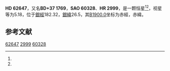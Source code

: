 {{Starbox begin
| name = HD 62647
}}
{{Starbox observe
| epoch = [[J2000.0|J2000.0]]
| constell = {{星座名待查}}<ref name=SIMBAD>{{cite web
 | url=http://simbad.u-strasbg.fr/simbad/sim-id?Ident=HR+2999
 | title =Pulsating variable Star
 | publisher=Centre de Données astronomiques de Strasbourg
 | work=SIMBAD
 | accessdate=2012-07-13}}</ref><ref name=DATA>{{cite web
 | url=http://vizier.u-strasbg.fr/viz-bin/VizieR-5?-out.add=.&-source=5050&-corr=PK=HR&-out.max=9999&HR=2999
 | title=VizieR Detailed Page
 | accessdate=2012-07-13
 | archive-date=2016-03-05
 | archive-url=https://web.archive.org/web/20160305211828/http://vizier.u-strasbg.fr/viz-bin/VizieR-5?-out.add=.&-source=5050&-corr=PK=HR&-out.max=9999&HR=2999
 | dead-url=no
 }}</ref>
| 星官 = 
| ra = {{RA|7|46|39.3}}<ref name=SIMBAD /><ref name=DATA />
| dec = {{DEC|+37|31|3}}<ref name=SIMBAD /><ref name=DATA />
| appmag_v = 5.18<ref name=SIMBAD /><ref name=DATA />
}}
{{Starbox character
| class = M2IIIb<ref name=SIMBAD /><ref name=DATA />
| b-v = 1.58<ref name=SIMBAD /><ref name=DATA />
| u-b = 1.94<ref name=SIMBAD /><ref name=DATA />
| r-i = 0.9E<ref name=SIMBAD /><ref name=DATA />
| variable = 
}}
{{Starbox astrometry
| radial_v = 1.94
| prop_mo_ra = -35
| parallax = 
| p_error = 
}}
{{Starbox catalog
| names =BD+37 1769，[[SAO星表|SAO]] 60328，[[HD星表|HD]] 62647，[[HR星表|HR]] 2999}}
{{Starbox reference |Simbad=HR+2999}}
{{Starbox end}}

'''HD 62647'''，又名'''BD+37 1769'''，'''SAO 60328'''、'''HR 2999'''，是一颗恒星<ref name=SIMBAD /><ref name=DATA />，视星等为5.18，位于[[銀道座標系|銀經]]182.32，[[銀道座標系|銀緯]]26.5，其[[B1900.0|B1900.0]]坐标为赤經{{RA|7|39|58.9}}，赤緯{{DEC|+37|26.5|35}}。

== 参考文献 ==
{{reflist}}

{{star-stub}}

[[Category:HD和HDE天體|62647]]
[[Category:HR天體|2999]]
[[Category:SAO天體|60328]]